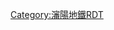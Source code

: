 {{Routemap
|inline=<includeonly>1</includeonly>
|title-color=white
|title-bg={{沈阳地铁颜色|10}}
|title=沈阳地铁10号线
|map=
utKBHFa~~ ~~[[丁香湖站|丁香湖]]
utBHF~~ ~~[[元江街站|元江街]]
utBHF~~ ~~[[向工街站|向工街]]
utBHF~~ ~~[[塔湾街站|塔湾街]]
utCONTgq\utTINTt\utCONTfq~~ ~~[[淮河街沈医二院站|淮河街沈医二院]]~~{{rint|沈阳|9}}
utBHF~~ ~~[[百鸟公园站|百鸟公园]]
utBHF~~ ~~[[长江街站|长江街]]
utCONTgq\utTINTt\utCONTfq~~ ~~[[中医药大学站 (沈阳市)|中医药大学]]~~{{rint|沈阳|2}}
utBHF~~ ~~[[陵东街站|陵东街]]
uextCONTgq\utTINTxt\uextCONTfq~~ ~~[[北塔站|北塔]]~~{{rint|沈阳|6}}
uextCONTgq\utTINTxt\uextCONTfq~~ ~~[[合作街站|合作街]]~~{{rint|沈阳|4}}
utBHF~~ ~~[[东北大马路站|东北大马路]]
utCONTgq\utTINTt\utCONTfq~~ ~~[[滂江街站|滂江街]]~~{{rint|沈阳|1}}
utBHF~~ ~~[[长安路站 (沈阳市)|长安路]]
utBHF~~ ~~[[万莲站|万莲]]
utBHF~~ ~~[[泉园站|泉园]]
uextCONTgq\utTINTxt\uextCONTfq~~ ~~[[江东街站|江东街]]~~{{rint|沈阳|3}}
utBHF~~ ~~[[长青桥站|长青桥]]
utCONTgq\utTINTt\utCONTfq~~ ~~[[长青南街站|长青南街]]~~{{rint|沈阳|9}}
utBHF~~ ~~[[理工大学站 (沈阳市)|理工大学]]
utKBHFe~~ ~~[[张沙布站|张沙布]]
}}<noinclude>

{{Rdt intro|[[沈阳地铁10号线]]}}
[[Category:瀋陽地鐵RDT]]
</noinclude>